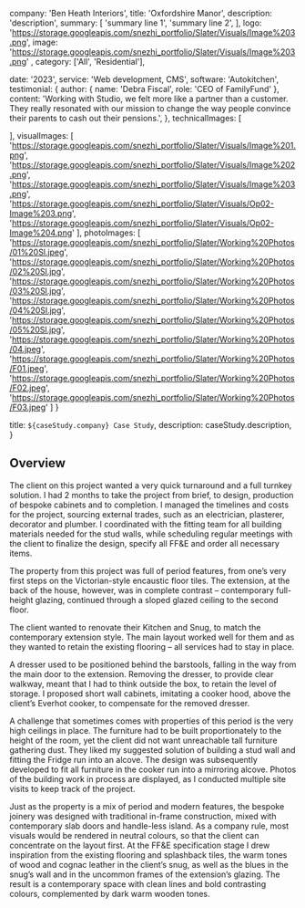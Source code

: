

  company: 'Ben Heath Interiors',
  title: 'Oxfordshire Manor',
  description:
    'description',
  summary: [
    'summary line 1',
    'summary line 2',
  ],
  logo: 'https://storage.googleapis.com/snezhi_portfolio/Slater/Visuals/Image%203.png',
  image: 'https://storage.googleapis.com/snezhi_portfolio/Slater/Visuals/Image%203.png' ,
  category: ['All', 'Residential'],

  date: '2023',
  service: 'Web development, CMS',
  software: 'Autokitchen',
  testimonial: {
    author: { name: 'Debra Fiscal', role: 'CEO of FamilyFund' },
    content:
      'Working with Studio, we felt more like a partner than a customer. They really resonated with our mission to change the way people convince their parents to cash out their pensions.',
  },
  technicalImages: [

  ],
  visualImages: [
    'https://storage.googleapis.com/snezhi_portfolio/Slater/Visuals/Image%201.png',
    'https://storage.googleapis.com/snezhi_portfolio/Slater/Visuals/Image%202.png',
    'https://storage.googleapis.com/snezhi_portfolio/Slater/Visuals/Image%203.png',
    'https://storage.googleapis.com/snezhi_portfolio/Slater/Visuals/Op02-Image%203.png',
    'https://storage.googleapis.com/snezhi_portfolio/Slater/Visuals/Op02-Image%204.png'
  ],
  photoImages: [
    'https://storage.googleapis.com/snezhi_portfolio/Slater/Working%20Photos/01%20Sl.jpeg',
    'https://storage.googleapis.com/snezhi_portfolio/Slater/Working%20Photos/02%20Sl.jpg',
    'https://storage.googleapis.com/snezhi_portfolio/Slater/Working%20Photos/03%20Sl.jpg',
    'https://storage.googleapis.com/snezhi_portfolio/Slater/Working%20Photos/04%20Sl.jpg',
    'https://storage.googleapis.com/snezhi_portfolio/Slater/Working%20Photos/05%20Sl.jpg',
    'https://storage.googleapis.com/snezhi_portfolio/Slater/Working%20Photos/04.jpeg',
    'https://storage.googleapis.com/snezhi_portfolio/Slater/Working%20Photos/F01.jpeg',
    'https://storage.googleapis.com/snezhi_portfolio/Slater/Working%20Photos/F02.jpeg',
    'https://storage.googleapis.com/snezhi_portfolio/Slater/Working%20Photos/F03.jpeg'
  ]
}

  title: `${caseStudy.company} Case Study`,
  description: caseStudy.description,
}

## Overview

The client on this project wanted a very quick turnaround and a full turnkey solution. I had 2 months to take the project from brief, to design, production of bespoke cabinets and to completion. I managed the timelines and costs for the project, sourcing external trades, such as an electrician, plasterer, decorator and plumber. I coordinated with the fitting team for all building materials needed for the stud walls, while scheduling regular meetings with the client to finalize the design, specify all FF&E and order all necessary items.

The property from this project was full of period features, from one’s very first steps on the Victorian-style encaustic floor tiles. The extension, at the back of the house, however, was in complete contrast – contemporary full-height glazing, continued through a sloped glazed ceiling to the second floor.

The client wanted to renovate their Kitchen and Snug, to match the contemporary extension style. The main layout worked well for them and as they wanted to retain the existing flooring – all services had to stay in place. 

A dresser used to be positioned behind the barstools, falling in the way from the main door to the extension. Removing the dresser, to provide clear walkway, meant that I had to think outside the box, to retain the level of storage. I proposed short wall cabinets, imitating a cooker hood, above the client’s Everhot cooker, to compensate for the removed dresser. 

A challenge that sometimes comes with properties of this period is the very high ceilings in place. The furniture had to be built proportionately to the height of the room, yet the client did not want unreachable tall furniture gathering dust. They liked my suggested solution of building a stud wall and fitting the Fridge run into an alcove. The design was subsequently developed to fit all furniture in the cooker run into a mirroring alcove. Photos of the building work in process are displayed, as I conducted multiple site visits to keep track of the project. 

Just as the property is a mix of period and modern features, the bespoke joinery was designed with traditional in-frame construction, mixed with contemporary slab doors and handle-less island.
As a company rule, most visuals would be rendered in neutral colours, so that the client can concentrate on the layout first. At the FF&E specification stage I drew inspiration from the existing flooring and splashback tiles, the warm tones of wood and cognac leather in the client’s snug, as well as the blues in the snug’s wall and in the uncommon frames of the extension’s glazing.
The result is a contemporary space with clean lines and bold contrasting colours, complemented by dark warm wooden tones. 
